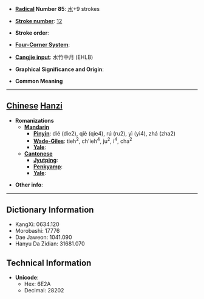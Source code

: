 * '''[[Wiktionary:Chinese radical index| Radical]] Number 85''': [[Wiktionary:Chinese radical index 水|水]]+9 strokes

* '''[[Wiktionary:Chinese total strokes index|Stroke number]]''': [[Wiktionary:Chinese total strokes index 12|12]]

* '''Stroke order''': 

* '''[[Wiktionary:Chinese four corner index|Four-Corner System]]''': 

* '''[[Wiktionary:Chinese Cangjie index|Cangjie input]]''': 水竹中月 (EHLB)

* '''Graphical Significance and Origin''': 

* '''Common Meaning'''

----

== [[Chinese]] [[Hanzi]] ==

* '''Romanizations'''
** '''[[Mandarin]]'''
*** '''[[Pinyin]]''': dié (die2), qiè (qie4), rú (ru2), yì (yi4), zhá (zha2)
*** '''[[Wade-Giles]]''': tieh<sup>2</sup>, ch'ieh<sup>4</sup>, ju<sup>2</sup>, i<sup>4</sup>, cha<sup>2</sup>
*** '''[[Yale]]''': 
** '''[[Cantonese]]'''
*** '''[[Jyutping]]''':
*** '''[[Penkyamp]]''': 
*** '''[[Yale]]''': 

* '''Other info''': 

----

== Dictionary Information ==

* KangXi: 0634.120
* Morobashi: 17776
* Dae Jaweon: 1041.090
* Hanyu Da Zidian: 31681.070

== Technical Information ==

* '''Unicode''':
** Hex: 6E2A
** Decimal: 28202